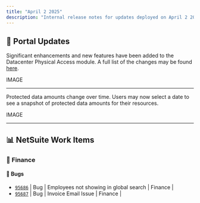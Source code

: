 ```yaml
---
title: "April 2 2025"
description: "Internal release notes for updates deployed on April 2 2025"
---
```


## 🧭 Portal Updates


Significant enhancements and new features have been added to the Datacenter Physical Access module. A full list of the changes may be found [here](https://kb-ext.databank.com/en_US/physical-access-administration).

IMAGE

---


Protected data amounts change over time. Users may now select a date to see a snapshot of protected data amounts for their resources.

IMAGE

---

## 📊 NetSuite Work Items

### 🧾 **Finance**

#### 🐞 Bugs
- [`95686`](https://tfs.databank.com/tfs/EdgeDevCollection/DataBank/_workitems/edit/95686) | Bug | Employees not showing in global search | Finance |
- [`95687`](https://tfs.databank.com/tfs/EdgeDevCollection/DataBank/_workitems/edit/95687) | Bug | Invoice Email Issue | Finance |

